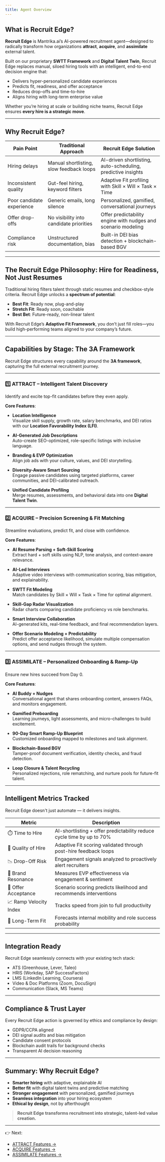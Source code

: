 ```yaml
---
title: Agent Overview
---
```


## What is Recruit Edge?

**Recruit Edge** is Mantrika.ai’s AI-powered recruitment agent—designed to radically transform how organizations **attract**, **acquire**, and **assimilate** external talent.

Built on our proprietary **SWTT Framework** and **Digital Talent Twin**, Recruit Edge replaces manual, siloed hiring tools with an intelligent, end-to-end decision engine that:
- Delivers hyper-personalized candidate experiences
- Predicts fit, readiness, and offer acceptance
- Reduces drop-offs and time-to-hire
- Aligns hiring with long-term enterprise value

Whether you’re hiring at scale or building niche teams, Recruit Edge ensures **every hire is a strategic move**.

---

## Why Recruit Edge?

| Pain Point | Traditional Approach | Recruit Edge Solution |
|------------|----------------------|------------------------|
| Hiring delays | Manual shortlisting, slow feedback loops | AI-driven shortlisting, auto-scheduling, predictive insights |
| Inconsistent quality | Gut-feel hiring, keyword filters | Adaptive Fit profiling with Skill × Will × Task × Time |
| Poor candidate experience | Generic emails, long silence | Personalized, gamified, conversational journeys |
| Offer drop-offs | No visibility into candidate priorities | Offer predictability engine with nudges and scenario modeling |
| Compliance risk | Unstructured documentation, bias | Built-in DEI bias detection + blockchain-based BGV |

---

## The Recruit Edge Philosophy: Hire for Readiness, Not Just Resumes

Traditional hiring filters talent through static resumes and checkbox-style criteria. Recruit Edge unlocks a **spectrum of potential**:

- **Best Fit**: Ready now, plug-and-play
- **Stretch Fit**: Ready soon, coachable
- **Best Bet**: Future-ready, non-linear talent

With Recruit Edge’s **Adaptive Fit Framework**, you don’t just fill roles—you build high-performing teams aligned to your company’s future.

---

## Capabilities by Stage: The 3A Framework

Recruit Edge structures every capability around the **3A framework**, capturing the full external recruitment journey.

---

### 1️⃣ ATTRACT – Intelligent Talent Discovery

Identify and excite top-fit candidates before they even apply.

**Core Features**:
- **Location Intelligence**  
  Visualize skill supply, growth rate, salary benchmarks, and DEI ratios with our **Location Favorability Index (LFI)**.

- **AI-Generated Job Descriptions**  
  Auto-create SEO-optimized, role-specific listings with inclusive language.

- **Branding & EVP Optimization**  
  Align job ads with your culture, values, and DEI storytelling.

- **Diversity-Aware Smart Sourcing**  
  Engage passive candidates using targeted platforms, career communities, and DEI-calibrated outreach.

- **Unified Candidate Profiling**  
  Merge resumes, assessments, and behavioral data into one **Digital Talent Twin**.

---

### 2️⃣ ACQUIRE – Precision Screening & Fit Matching

Streamline evaluations, predict fit, and close with confidence.

**Core Features**:
- **AI Resume Parsing + Soft-Skill Scoring**  
  Extract hard + soft skills using NLP, tone analysis, and context-aware relevance.

- **AI-Led Interviews**  
  Adaptive video interviews with communication scoring, bias mitigation, and explainability.

- **SWTT Fit Modeling**  
  Match candidates by Skill × Will × Task × Time for optimal alignment.

- **Skill-Gap Radar Visualization**  
  Radar charts comparing candidate proficiency vs role benchmarks.

- **Smart Interview Collaboration**  
  AI-generated kits, real-time feedback, and final recommendation layers.

- **Offer Scenario Modeling + Predictability**  
  Predict offer acceptance likelihood, simulate multiple compensation options, and send nudges through the system.

---

### 3️⃣ ASSIMILATE – Personalized Onboarding & Ramp-Up

Ensure new hires succeed from Day 0.

**Core Features**:
- **AI Buddy + Nudges**  
  Conversational agent that shares onboarding content, answers FAQs, and monitors engagement.

- **Gamified Preboarding**  
  Learning journeys, light assessments, and micro-challenges to build excitement.

- **90-Day Smart Ramp-Up Blueprint**  
  Customized onboarding mapped to milestones and task alignment.

- **Blockchain-Based BGV**  
  Tamper-proof document verification, identity checks, and fraud detection.

- **Loop Closure & Talent Recycling**  
  Personalized rejections, role rematching, and nurture pools for future-fit talent.

---

## Intelligent Metrics Tracked

Recruit Edge doesn't just automate — it delivers insights.

| Metric | Description |
|--------|-------------|
| ⏱️ Time to Hire | AI-shortlisting + offer predictability reduce cycle time by up to 70% |
| 🤝 Quality of Hire | Adaptive Fit scoring validated through post-hire feedback loops |
| 📉 Drop-Off Risk | Engagement signals analyzed to proactively alert recruiters |
| 🧲 Brand Resonance | Measures EVP effectiveness via engagement & sentiment |
| 💼 Offer Acceptance | Scenario scoring predicts likelihood and recommends interventions |
| 📈 Ramp Velocity Index | Tracks speed from join to full productivity |
| 🎯 Long-Term Fit | Forecasts internal mobility and role success probability |

---

## Integration Ready

Recruit Edge seamlessly connects with your existing tech stack:
- ATS (Greenhouse, Lever, Taleo)
- HRIS (Workday, SAP SuccessFactors)
- LMS (LinkedIn Learning, Coursera)
- Video & Doc Platforms (Zoom, DocuSign)
- Communication (Slack, MS Teams)

---

## Compliance & Trust Layer

Every Recruit Edge action is governed by ethics and compliance by design:
- GDPR/CCPA aligned
- DEI signal audits and bias mitigation
- Candidate consent protocols
- Blockchain audit trails for background checks
- Transparent AI decision reasoning

---

## Summary: Why Recruit Edge?

- **Smarter hiring** with adaptive, explainable AI  
- **Better fit** with digital talent twins and predictive matching  
- **Stronger engagement** with personalized, gamified journeys  
- **Seamless integration** into your hiring ecosystem  
- **Ethical by design**, not by afterthought  

> **Recruit Edge transforms recruitment into strategic, talent-led value creation.**

---

👉 Next:
- [ATTRACT Features →](/RecruitEdge/features/ATTRACT)
- [ACQUIRE Features →](/RecruitEdge/features/ACQUIRE)
- [ASSIMILATE Features →](/RecruitEdge/features/ASSIMILATE)
